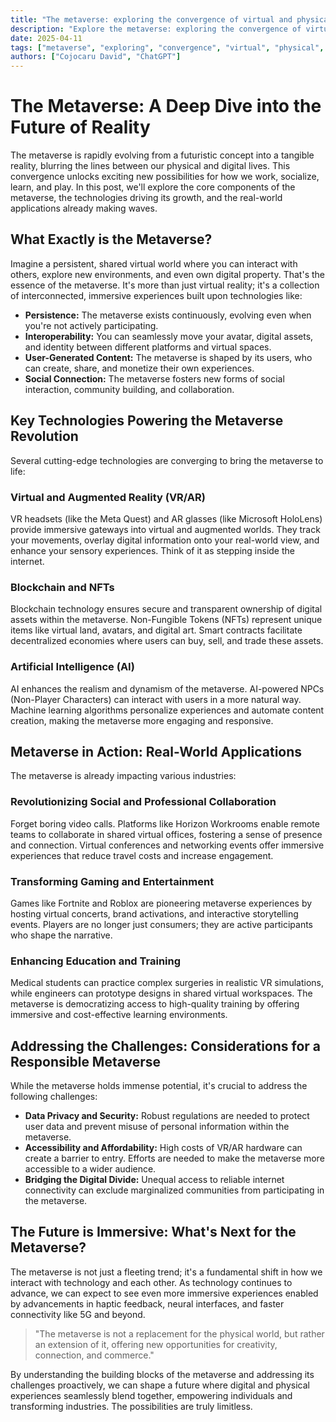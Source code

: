 ```yaml
---
title: "The metaverse: exploring the convergence of virtual and physical realities"
description: "Explore the metaverse: exploring the convergence of virtual and physical realities in this detailed guide, offering insights, strategies, and practical tips to enhance your understanding and application of the topic."
date: 2025-04-11
tags: ["metaverse", "exploring", "convergence", "virtual", "physical", "realities"]
authors: ["Cojocaru David", "ChatGPT"]
---
```


# The Metaverse: A Deep Dive into the Future of Reality

The metaverse is rapidly evolving from a futuristic concept into a tangible reality, blurring the lines between our physical and digital lives. This convergence unlocks exciting new possibilities for how we work, socialize, learn, and play. In this post, we'll explore the core components of the metaverse, the technologies driving its growth, and the real-world applications already making waves.

## What Exactly is the Metaverse?

Imagine a persistent, shared virtual world where you can interact with others, explore new environments, and even own digital property. That's the essence of the metaverse. It's more than just virtual reality; it's a collection of interconnected, immersive experiences built upon technologies like:

- **Persistence:** The metaverse exists continuously, evolving even when you're not actively participating.
- **Interoperability:** You can seamlessly move your avatar, digital assets, and identity between different platforms and virtual spaces.
- **User-Generated Content:** The metaverse is shaped by its users, who can create, share, and monetize their own experiences.
- **Social Connection:** The metaverse fosters new forms of social interaction, community building, and collaboration.

## Key Technologies Powering the Metaverse Revolution

Several cutting-edge technologies are converging to bring the metaverse to life:

### Virtual and Augmented Reality (VR/AR)

VR headsets (like the Meta Quest) and AR glasses (like Microsoft HoloLens) provide immersive gateways into virtual and augmented worlds. They track your movements, overlay digital information onto your real-world view, and enhance your sensory experiences. Think of it as stepping inside the internet.

### Blockchain and NFTs

Blockchain technology ensures secure and transparent ownership of digital assets within the metaverse. Non-Fungible Tokens (NFTs) represent unique items like virtual land, avatars, and digital art. Smart contracts facilitate decentralized economies where users can buy, sell, and trade these assets.

### Artificial Intelligence (AI)

AI enhances the realism and dynamism of the metaverse. AI-powered NPCs (Non-Player Characters) can interact with users in a more natural way. Machine learning algorithms personalize experiences and automate content creation, making the metaverse more engaging and responsive.

## Metaverse in Action: Real-World Applications

The metaverse is already impacting various industries:

### Revolutionizing Social and Professional Collaboration

Forget boring video calls. Platforms like Horizon Workrooms enable remote teams to collaborate in shared virtual offices, fostering a sense of presence and connection. Virtual conferences and networking events offer immersive experiences that reduce travel costs and increase engagement.

### Transforming Gaming and Entertainment

Games like Fortnite and Roblox are pioneering metaverse experiences by hosting virtual concerts, brand activations, and interactive storytelling events. Players are no longer just consumers; they are active participants who shape the narrative.

### Enhancing Education and Training

Medical students can practice complex surgeries in realistic VR simulations, while engineers can prototype designs in shared virtual workspaces. The metaverse is democratizing access to high-quality training by offering immersive and cost-effective learning environments.

## Addressing the Challenges: Considerations for a Responsible Metaverse

While the metaverse holds immense potential, it's crucial to address the following challenges:

- **Data Privacy and Security:** Robust regulations are needed to protect user data and prevent misuse of personal information within the metaverse.
- **Accessibility and Affordability:** High costs of VR/AR hardware can create a barrier to entry. Efforts are needed to make the metaverse more accessible to a wider audience.
- **Bridging the Digital Divide:** Unequal access to reliable internet connectivity can exclude marginalized communities from participating in the metaverse.

## The Future is Immersive: What's Next for the Metaverse?

The metaverse is not just a fleeting trend; it's a fundamental shift in how we interact with technology and each other. As technology continues to advance, we can expect to see even more immersive experiences enabled by advancements in haptic feedback, neural interfaces, and faster connectivity like 5G and beyond.

> "The metaverse is not a replacement for the physical world, but rather an extension of it, offering new opportunities for creativity, connection, and commerce."

By understanding the building blocks of the metaverse and addressing its challenges proactively, we can shape a future where digital and physical experiences seamlessly blend together, empowering individuals and transforming industries. The possibilities are truly limitless.
